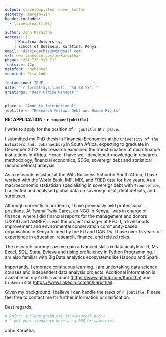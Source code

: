 ```yaml
---
output: stevetemplates::cover_letter
geometry: margin=1in
header-includes:
  - \linespread{1.05}

author: John Karuitha
address: |
    | Karatina University,
    | School of Business, Karatina, Kenya
email: "diakingathia2005@gmail.com"
url: www.linkedin.com/in/Karuitha/
phone: +254 736 917 717
fontsize: 12pt
mainfont: cochineal
monofont: Fira Code

fontawesome: TRUE
date: "`r format(Sys.time(), '%d %B %Y')`"
greetings: "Dear Hiring Manager:"
---
```


```r


place <- "Amnesty International"
jobtitle <- "Research Fellow: Debt and Human Rights"


```

**RE: APPLICATION - `r toupper(jobtitle)`**

I write to apply for the position of `r jobtitle` at `r place`.

I submitted my PhD thesis in Financial Economics at the `University of the Witwatersrand, Johannesburg` in South Africa, expecting to graduate in December 2022. My research examined the transformation of microfinance institutions in Africa. Hence, I have well-developed knowledge in research methodology, financial economics, SDGs, sovereign debt and statistical (econometrics) analysis.  

As a research assistant at the Wits Business School in South Africa, I have worked with the World Bank, IMF, MIX, and FRED data for five years. As a macroeconomic statistician specialising in sovereign debt with `Trounceflow`, I collected and analysed global data on sovereign debt, debt deficits, and surpluses.

Although currently in academia, I have previously held professional positions. At Twana Twitu Cares, an NGO in Kenya, I was in charge of finance, where I did financial reports for the management and donors (USAID and AMREF). I was the project manager at NECLI, a livelihoods improvement and environmental conservation community-based organisation in Kenya funded by the EU and DANIDA. I have over 15 years of experience in education, research, finance, and related roles.

The research journey saw me gain advanced skills in data analytics- R, Ms Excel, SQL, Stata, Eviews and rising proficiency in Python Programming. I am also familiar with Big Data analytics ecosystems like Hadoop and Spark. 

Importantly, I embrace continuous learning. I am undertaking data science courses and independent data analysis projects. Additional information is available on my `GitHub` account (<https://www.github.com/Karuitha>) and `Linkedin` site (<https://www.linkedin.com/in/karuitha/>). 

Given my background, I believe I can handle the tasks of `r jobtitle`. Please feel free to contact me for further information or clarification. 


Best regards,

```r
# knitr::include_graphics('john-hancock.png')
# ^ put your signature here as a PNG or something.
```

John Karuitha.